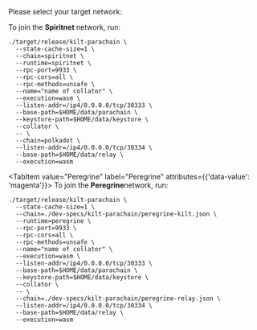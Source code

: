 
Please select your target network:

<div className="nested-tab">
  <Tabs
    groupId="exec-network"
    defaultValue="Spiritnet"
  >
  <TabItem value="Spiritnet" label="Spiritnet" attributes={{'data-value': 'magenta'}}>
  To join the <strong>Spiritnet</strong> network, run:

  ```bash=
  ./target/release/kilt-parachain \
    --state-cache-size=1 \
    --chain=spiritnet \
    --runtime=spiritnet \
    --rpc-port=9933 \
    --rpc-cors=all \
    --rpc-methods=unsafe \
    --name="name of collator" \
    --execution=wasm \
    --listen-addr=/ip4/0.0.0.0/tcp/30333 \
    --base-path=$HOME/data/parachain \
    --keystore-path=$HOME/data/keystore \
    --collator \
    -- \
    --chain=polkadot \
    --listen-addr=/ip4/0.0.0.0/tcp/30334 \
    --base-path=$HOME/data/relay \
    --execution=wasm
  ```
  </TabItem>

  <TabItem value="Peregrine" label="Peregrine" attributes={{'data-value': 'magenta'}}>
  To join the <strong>Peregrine</strong>network, run:

  ```bash=
  ./target/release/kilt-parachain \
    --state-cache-size=1 \
    --chain=./dev-specs/kilt-parachain/peregrine-kilt.json \
    --runtime=peregrine \
    --rpc-port=9933 \
    --rpc-cors=all \
    --rpc-methods=unsafe \
    --name="name of collator" \
    --execution=wasm \
    --listen-addr=/ip4/0.0.0.0/tcp/30333 \
    --base-path=$HOME/data/parachain \
    --keystore-path=$HOME/data/keystore \
    --collator \
    -- \
    --chain=./dev-specs/kilt-parachain/peregrine-relay.json \
    --listen-addr=/ip4/0.0.0.0/tcp/30334 \
    --base-path=$HOME/data/relay \
    --execution=wasm
  ```

  </TabItem>
  </Tabs>
</div>
